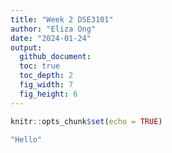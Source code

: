 ```yaml
---
title: "Week 2 DSE3101"
author: "Eliza Ong"
date: "2024-01-24"
output:
  github_document:
  toc: true
  toc_depth: 2
  fig_width: 7
  fig_height: 6
---
```


```r
knitr::opts_chunk$set(echo = TRUE)
```

```r
"Hello"
```